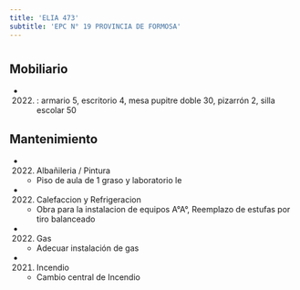 ```yaml
---
title: 'ELIA 473'
subtitle: 'EPC N° 19 PROVINCIA DE FORMOSA'
---
```


#


## Mobiliario

*  (2022) : armario 5, escritorio 4, mesa pupitre doble 30, pizarrón 2, silla escolar 50 





## Mantenimiento

*  (2022) Albañileria / Pintura 
    + Piso de aula de 1 graso y laboratorio le

*  (2022) Calefaccion y Refrigeracion 
    + Obra para la instalacion de equipos A°A°, Reemplazo de estufas por tiro balanceado

*  (2022) Gas 
    + Adecuar instalación de gas

*  (2021) Incendio 
    + Cambio central de Incendio



